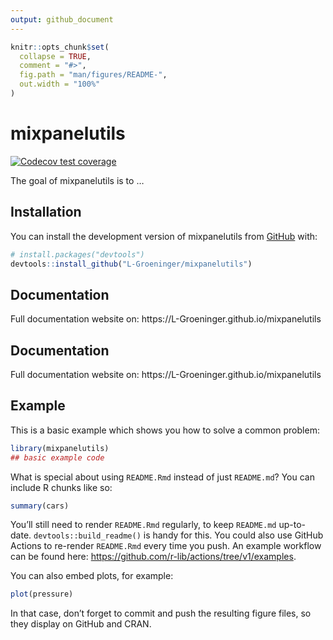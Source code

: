 ```yaml
---
output: github_document
---
```


<!-- README.md is generated from README.Rmd. Please edit that file -->

```r
knitr::opts_chunk$set(
  collapse = TRUE,
  comment = "#>",
  fig.path = "man/figures/README-",
  out.width = "100%"
)
```

# mixpanelutils

<!-- badges: start -->
[![Codecov test coverage](https://codecov.io/gh/L-Groeninger/mixpanelutils/branch/main/graph/badge.svg)](https://app.codecov.io/gh/L-Groeninger/mixpanelutils?branch=main)
<!-- badges: end -->

The goal of mixpanelutils is to ...

## Installation

You can install the development version of mixpanelutils from [GitHub](https://github.com/) with:

``` r
# install.packages("devtools")
devtools::install_github("L-Groeninger/mixpanelutils")
```

## Documentation

Full documentation website on: https://L-Groeninger.github.io/mixpanelutils

## Documentation

Full documentation website on: https://L-Groeninger.github.io/mixpanelutils

## Example

This is a basic example which shows you how to solve a common problem:

```r
library(mixpanelutils)
## basic example code
```

What is special about using `README.Rmd` instead of just `README.md`? You can include R chunks like so:

```r
summary(cars)
```

You'll still need to render `README.Rmd` regularly, to keep `README.md` up-to-date. `devtools::build_readme()` is handy for this. You could also use GitHub Actions to re-render `README.Rmd` every time you push. An example workflow can be found here: <https://github.com/r-lib/actions/tree/v1/examples>.

You can also embed plots, for example:

```r
plot(pressure)
```

In that case, don't forget to commit and push the resulting figure files, so they display on GitHub and CRAN.
